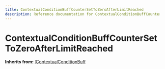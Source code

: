 ```yaml
---
title: ContextualConditionBuffCounterSetToZeroAfterLimitReached
description: Reference documentation for ContextualConditionBuffCounterSetToZeroAfterLimitReached meta class
---
```



# ContextualConditionBuffCounterSetToZeroAfterLimitReached

**Inherits from:** [IContextualConditionBuff](/classes/icontextualconditionbuff)

<ClassDetails file="/db/classes/ContextualConditionBuffCounterSetToZeroAfterLimitReached.35dfb03c79ff.json" />
